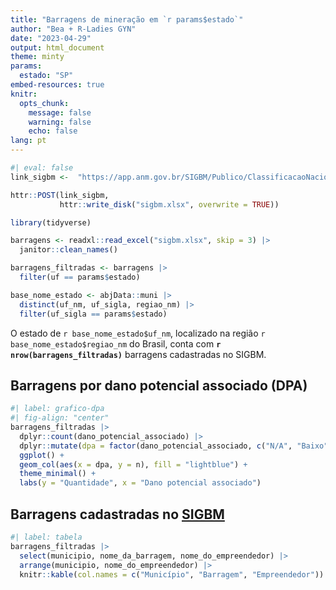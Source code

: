 ```yaml
---
title: "Barragens de mineração em `r params$estado`"
author: "Bea + R-Ladies GYN"
date: "2023-04-29"
output: html_document
theme: minty
params:
  estado: "SP"
embed-resources: true
knitr:
  opts_chunk: 
    message: false
    warning: false
    echo: false
lang: pt    
---
```


```r
#| eval: false
link_sigbm <-  "https://app.anm.gov.br/SIGBM/Publico/ClassificacaoNacionalDaBarragem/ExportarExcel"

httr::POST(link_sigbm,
           httr::write_disk("sigbm.xlsx", overwrite = TRUE))
```

```r
library(tidyverse)

barragens <- readxl::read_excel("sigbm.xlsx", skip = 3) |> 
  janitor::clean_names()

barragens_filtradas <- barragens |> 
  filter(uf == params$estado)

base_nome_estado <- abjData::muni |> 
  distinct(uf_nm, uf_sigla, regiao_nm) |> 
  filter(uf_sigla == params$estado)
```

O estado de `r base_nome_estado$uf_nm`, localizado na região `r base_nome_estado$regiao_nm` do Brasil, conta com **`r nrow(barragens_filtradas)`** barragens cadastradas no SIGBM.

## Barragens por dano potencial associado (DPA)

```r
#| label: grafico-dpa
#| fig-align: "center"
barragens_filtradas |> 
  dplyr::count(dano_potencial_associado) |> 
  dplyr::mutate(dpa = factor(dano_potencial_associado, c("N/A", "Baixo", "Médio", "Alto"))) |> 
  ggplot() +
  geom_col(aes(x = dpa, y = n), fill = "lightblue") +
  theme_minimal() +
  labs(y = "Quantidade", x = "Dano potencial associado")
```
## Barragens cadastradas no [SIGBM](https://app.anm.gov.br/SIGBM/Publico/ClassificacaoNacionalDaBarragem)

```r
#| label: tabela
barragens_filtradas |> 
  select(municipio, nome_da_barragem, nome_do_empreendedor) |> 
  arrange(municipio, nome_do_empreendedor) |> 
  knitr::kable(col.names = c("Município", "Barragem", "Empreendedor"))
```

